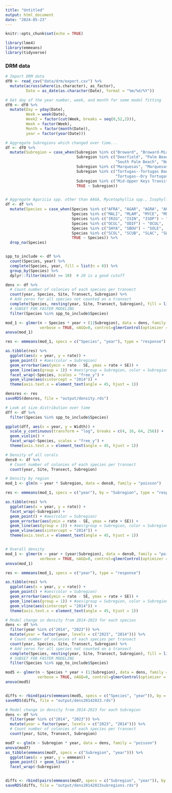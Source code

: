 ```yaml
---
title: "Untitled"
output: html_document
date: "2024-05-23"
---
```


```r
knitr::opts_chunk$set(echo = TRUE)

library(lme4)
library(emmeans)
library(tidyverse)
```

### DRM data
```r
# Import DRM data
df0 <- read_csv("data/drm/export.csv") %>%
  mutate(across(where(is.character), as_factor),
         Date = as_date(as.character(Date), format = "%m/%d/%Y"))

# Get day of the year number, week, and month for some model fitting
df0 <- df0 %>%
  mutate(Day = yday(Date),
         Week = week(Date),
         Week2 = factor(cut(Week, breaks = seq(0,52,2))),
         Week = factor(Week),
         Month = factor(month(Date)),
         year = factor(year(Date)))

```

```r
# Aggregate Subregions which changed over time...
df <- df0 %>%
  mutate(Subregion = case_when(Subregion %in% c("Broward", "Broward-Miami") ~ "Broward-Miami",
                               Subregion %in% c("Deerfield", "Palm Beach",
                                                "South Palm Beach", "North Palm Beach") ~ "Palm Beach",
                               Subregion %in% c("Marquesas", "Marquesas-Tortugas Trans") ~ "Marquesas",
                               Subregion %in% c("Tortugas--Tortugas Bank", 
                                                "Tortugas--Dry Tortugas NP") ~ "Tortugas",
                               Subregion %in% c("Mid-Upper Keys Transition") ~ "Middle Keys",
                               TRUE ~ Subregion))


# Aggregate Agaricia spp. other than AAGA, Mycetophyllia spp., Isophyllia spp., Oculina spp., Solenastrea spp., Scolymia spp.
df <- df %>%
  mutate(Species = case_when(Species %in% c("AFRA", "AGAR", "AGRA", "AHUM", "ALAM") ~ "AGAR",
                             Species %in% c("MALI", "MLAM", "MYCE", "MFER") ~ "MYCE",  #, "MFER"
                             Species %in% c("IRIG", "ISIN", "ISOP") ~ "ISOP",
                             Species %in% c("OCUL", "ODIF") ~ "OCUL",
                             Species %in% c("SHYA", "SBOU") ~ "SOLE",
                             Species %in% c("SCOL", "SCUB", "SLAC", "SWEL") ~ "SCOL",
                             TRUE ~ Species)) %>%
  drop_na(Species)


spp_to_include <- df %>%
  count(Species, year) %>%
  complete(Species, year, fill = list(n = 0)) %>%
  group_by(Species) %>%
  dplyr::filter(min(n) >= 10)  # 20 is a good cutoff

dens <- df %>%
  # Count number of colonies of each species per transect
  count(year, Species, Site, Transect, Subregion) %>%
  # Add zeros for all species not counted on a transect
  complete(Species, nesting(year, Site, Transect, Subregion), fill = list(n = 0)) %>%
  # SUBSET FOR FASTER MODELING
  filter(Species %in% spp_to_include$Species)

mod_1 <- glmer(n ~ Species * year + (1|Subregion), data = dens, family = "poisson",
               verbose = TRUE, nAGQ=0, control=glmerControl(optimizer = "nloptwrap")) 
anova(mod_1)

res <- emmeans(mod_1, specs = c("Species", "year"), type = "response")

as.tibble(res) %>%
  ggplot(aes(x = year, y = rate)) +
  geom_point() + #aes(color = Subregion)
  geom_errorbar(aes(ymin = rate - SE, ymax = rate + SE)) +
  geom_line(aes(group = 1)) + #aes(group = Subregion, color = Subregion
  facet_wrap(~Species, scales = "free_y") +
  geom_vline(aes(xintercept = "2014")) +
  theme(axis.text.x = element_text(angle = 45, hjust = 1))

densres <- res
saveRDS(densres, file = "output/density.rds")
```



```r
# Look at size distribution over time
dff <- df %>%
  filter(Species %in% spp_to_include$Species)

ggplot(dff, aes(x = year, y = Width)) +
  scale_y_continuous(transform = "log", breaks = c(4, 16, 64, 256)) +
  geom_violin() +
  facet_wrap(~Species, scales = "free_y") +
  theme(axis.text.x = element_text(angle = 45, hjust = 1))


```


```r
# Density of all corals
dens0 <- df %>%
  # Count number of colonies of each species per transect
  count(year, Site, Transect, Subregion)

# Density by region
mod_1 <- glm(n ~ year * Subregion, data = dens0, family = "poisson")

res <- emmeans(mod_1, specs = c("year"), by = "Subregion", type = "response")

as.tibble(res) %>%
  ggplot(aes(x = year, y = rate)) +
  facet_wrap(~Subregion) +
  geom_point() + #aes(color = Subregion)
  geom_errorbar(aes(ymin = rate - SE, ymax = rate + SE)) +
  geom_line(aes(group = 1)) + #aes(group = Subregion, color = Subregion
  geom_vline(aes(xintercept = "2014")) +
  theme(axis.text.x = element_text(angle = 45, hjust = 1))


# Overall density
mod_1 <- glmer(n ~ year + (year|Subregion), data = dens0, family = "poisson",
               verbose = TRUE, nAGQ=0, control=glmerControl(optimizer = "nloptwrap")) 
anova(mod_1)

res <- emmeans(mod_1, specs = c("year"), type = "response")

as.tibble(res) %>%
  ggplot(aes(x = year, y = rate)) +
  geom_point() + #aes(color = Subregion)
  geom_errorbar(aes(ymin = rate - SE, ymax = rate + SE)) +
  geom_line(aes(group = 1)) + #aes(group = Subregion, color = Subregion
  geom_vline(aes(xintercept = "2014")) +
  theme(axis.text.x = element_text(angle = 45, hjust = 1))
```


```r
# Model change in density from 2014-2023 for each species
dens <- df %>%
  filter(year %in% c("2014", "2023")) %>%
  mutate(year = factor(year, levels = c("2023", "2014"))) %>%
  # Count number of colonies of each species per transect
  count(year, Species, Site, Transect, Subregion) %>%
  # Add zeros for all species not counted on a transect
  complete(Species, nesting(year, Site, Transect, Subregion), fill = list(n = 0)) %>%
  # SUBSET FOR FASTER MODELING
  filter(Species %in% spp_to_include$Species)

mod5 <- glmer(n ~ Species * year + (1|Subregion), data = dens, family = "poisson",
              verbose = TRUE, nAGQ=0, control=glmerControl(optimizer = "nloptwrap")) 
anova(mod5)


diffs <- rbind(pairs(emmeans(mod5, specs = c("Species", "year")), by = "Species", level = 0.95))
saveRDS(diffs, file = "output/dens20142023.rds")
```

```r
# Model change in density from 2014-2023 for each Subregion
dens <- df %>%
  filter(year %in% c("2014", "2023")) %>%
  mutate(year = factor(year, levels = c("2023", "2014"))) %>%
  # Count number of colonies of each species per transect
  count(year, Site, Transect, Subregion)

mod7 <- glm(n ~ Subregion * year, data = dens, family = "poisson") 
anova(mod7)
as_tibble(emmeans(mod7, specs = c("Subregion", "year"))) %>%
  ggplot(aes(x = year, y = emmean)) +
  geom_point() + geom_line() +
  facet_wrap(~Subregion)


diffs <- rbind(pairs(emmeans(mod7, specs = c("Subregion", "year")), by = "Subregion", level = 0.95))
saveRDS(diffs, file = "output/dens20142023subregions.rds")
```
